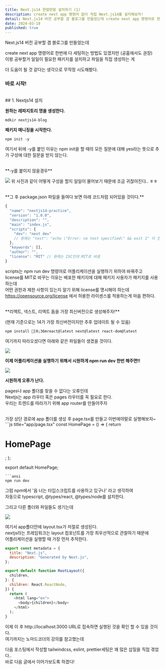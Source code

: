 ```yaml
---
title: Next.js14 한땀한땀 설치하기 (1)
description: create next app 명령어 없이 직접 Next.js14를 설치해보자!
detail: Next.js14 버전 공부할 겸 블로그를 만들었는데 create next app 명령어로 한번에 다 세팅하는 방법도 있겠지만 (공홈에서도 권장) 이왕 공부할거 일일이 필요한 패키지를 설치하고 파일을 직접 생성하는 게
date: 2024-03-18
published: true
---
```


Next.js14 버전 공부할 겸 블로그를 만들었는데

create next app 명령어로 한번에 다 세팅하는 방법도 있겠지만 (공홈에서도 권장) <br/>
이왕 공부할거 일일이 필요한 패키지를 설치하고 파일을 직접 생성하는 게

더 도움이 될 것 같다는 생각으로 무작정 시도해봤다.

### 바로 시작!

<br />
## 1. Nextjs14 설치

**원하는 레파지토리 명을 생성한다.**

```ansi
mdkir nextjs14-blog
```

**패키지 매니징을 시작한다.**

```ansi
npm init -y
```

여기서 뒤에 -y를 붙인 이유는 npm init을 할 때의
모든 질문에 대해 yes라는 뜻으로 추가 구성에 대한 질문을 받지 않는다.

<br />
**-y를 붙이지 않을경우**

![](https://img1.daumcdn.net/thumb/R1280x0/?scode=mtistory2&fname=https%3A%2F%2Fblog.kakaocdn.net%2Fdn%2FR6sIo%2FbtsFxXB2SYp%2FmRdJjDRe1OpAZdslbbqcr1%2Fimg.png)
위 사진과 같이 어떻게 구성을 할지 일일이 물어보기
때문에 조금 귀찮아진다.. ㅎㅎ

<br />
**그 후 package.json 파일을 들여다 보면 아래 코드처럼
되어있을 것이다.**

```js {7,8,12} showLineNumbers
{
  "name": "nextjs14-practice",
  "version": "1.0.0",
  "description": "",
  "main": "index.js",
  "scripts": {
  	"dev": "next dev"
    // 원래는 "test": "echo \"Error: no test specified\" && exit 1" 이 친구였음
  },
  "keywords": [],
  "author": "",
  "license": "MIT" // 원래는 ISC인데 MIT로 바꿈
}
```

scripts는 npm run dev 명령어로 어플리케이션을 실행하기 위하여 바꿔주고  
license를 MIT로 바꾸는 이유는
배포한 패키지에 대해 패키지 사용자가 패키지를 사용하는데  
어떤 권한과 제한 사항이 있는지 알기 위해 license를 명시해야 하는데  
https://opensource.org/license 에서 허용한 라이센스를 적용하는게 마음 편하다.

<br />
**리액트, 넥스트, 리액트 돔을 가장 최신버전으로 생성해주자!**

(현재 기준으로는 14가 가장 최신버전이지만 추후 업데이트
될 수 있음)

```ansi
npm install [0;36mreact@latest next@latest react-dom@latest
```

여기까지 따라오셨다면 아래와 같은 파일들이 생겼을 것이다.

![](https://blog.kakaocdn.net/dn/nCHvq/btsFn9xvU8c/soqwL7005cStXVf8ustbw1/img.png)

**이제 어플리케이션을 실행하기 위해서 시원하게 npm run dev 한번 해주면!!**

![](https://img1.daumcdn.net/thumb/R1280x0/?scode=mtistory2&fname=https%3A%2F%2Fblog.kakaocdn.net%2Fdn%2FcuvurQ%2FbtsFyLH4k2v%2FOgp64OYr4zA96O1md1ohEK%2Fimg.png)

**시원하게 오류가 난다.**

pages나 app 폴더를 찾을 수 없다는 오류인데  
Nextjs는 app 라우터 혹은 pages 라우터를 꼭 필요로 한다.  
우리는 트렌드를 따라가기 위해 app router를 만들어주자

<br />
가장 상단 경로에 app 폴더를 생성 후 page.tsx를 만들고
이번에야말로 실행해보자~
```js title="app/page.tsx"
const HomePage = () => {
  return <h1>HomePage</h1>;
};

export default HomePage;
```
```ansi
npm run dev
```

그럼 npm에서 '음 너는 타입스크립트를 사용하고 있구나' 라고 생각하여  
자동으로
typescript, @types/react, @types/node를 설치한다.

그리고 다른 폴더와 파일들도 생기는데

![](https://img1.daumcdn.net/thumb/R1280x0/?scode=mtistory2&fname=https%3A%2F%2Fblog.kakaocdn.net%2Fdn%2FWPpWP%2FbtsFoJZDhCu%2FnbmePiNFq1pxKM82Fsh2Ek%2Fimg.png)

여기서 app폴더안에 layout.tsx가 저절로 생성된다.  
nextjs라는 프레임워크는 layout 컴포넌트를 가장 최우선적으로 관찰하기 때문에  
어플리케이션을 실행할 때 가장 먼저 추적한다.

```js title="app/layout.tsx"
export const metadata = {
  title: "Next.js",
  description: "Generated by Next.js",
};

export default function RootLayout({
  children,
}: {
  children: React.ReactNode,
}) {
  return (
    <html lang="en">
      <body>{children}</body>
    </html>
  );
}
```

이제 이 후 http://localhost:3000 URL로 접속하면 실행된 것을 확인 할 수 있을 것이다.  
여기까지는 노마드코더의 강의를 참고했는데

다음 포스팅에서 작성할
tailwindcss, eslint, prettier세팅은 꽤 많은 삽질을 직접 겪었다..  
바로 다음 글에서 이어가보도록 하겠다!
